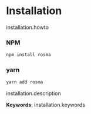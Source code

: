 # Installation

installation.howto

### NPM

```bash
npm install rosma
```

### yarn

```bash
yarn add rosma
```

installation.description

**Keywords**: installation.keywords
